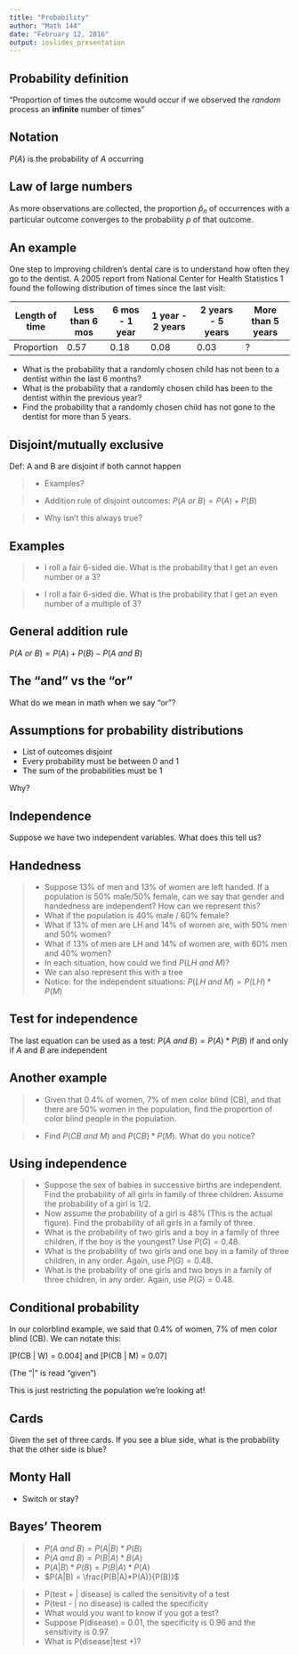 ```yaml
---
title: "Probability"
author: "Math 144"
date: "February 12, 2016"
output: ioslides_presentation
---
```


## Probability definition
"Proportion of times the outcome would occur if we observed the *random* process an **infinite** number of times"

## Notation
$P(A)$ is the probability of $A$ occurring

## Law of large numbers
As more observations are collected, the proportion $\hat{p}_n$ of occurrences with a particular outcome converges to the probability $p$ of that outcome.

## An example
One step to improving children’s dental care is to understand how often they go to the dentist. A 2005
report from National Center for Health Statistics 1 found the following distribution of times since the last visit:

Length of time | Less than 6 mos | 6 mos - 1 year | 1 year - 2 years | 2 years - 5 years | More than 5 years
---------------|-----------------|----------------|------------------|-------------------|-------------------
Proportion     | 0.57            | 0.18           | 0.08             | 0.03              | ?

* What is the probability that a randomly chosen child has not been to a dentist within the last 6 months?
* What is the probability that a randomly chosen child has been to the dentist within the previous year?
* Find the probability that a randomly chosen child has not gone to the dentist for more than 5 years.

## Disjoint/mutually exclusive

Def: A and B are disjoint if both cannot happen

> - Examples?

> - Addition rule of disjoint outcomes: $P(A \ or \ B) = P(A) + P(B)$

> - Why isn't this always true?

## Examples
> - I roll a fair 6-sided die. What is the probability that I get an even number or a 3?

> - I roll a fair 6-sided die. What is the probability that I get an even number of a multiple of 3?

## General addition rule
$P(A \ or \ B) = P(A) + P(B) - P(A \ and \ B)$

## The "and" vs the "or"
What do we mean in math when we say "or"?


## Assumptions for probability distributions
* List of outcomes disjoint
* Every probability must be between 0 and 1
* The sum of the probabilities must be 1

Why?

## Independence
Suppose we have two independent variables. What does this tell us?

## Handedness

> * Suppose 13% of men and 13% of women are left handed. If a population is 50% male/50% female, can we say that gender and handedness are independent? How can we represent this?
> * What if the population is 40% male / 60% female?
> * What if 13% of men are LH and 14% of women are, with 50% men and 50% women?
> * What if 13% of men are LH and 14% of women are, with 60% men and 40% women?
> * In each situation, how could we find $P(LH \ and \ M)$?
> * We can also represent this with a tree
> * Notice: for the independent situations: $P(LH \ and \ M) = P(LH) * P(M)$

## Test for independence
The last equation can be used as a test:
$P(A \ and \ B) = P(A) * P(B)$ if and only if $A$ and $B$ are independent

## Another example
> * Given that 0.4% of women, 7% of men color blind (CB), and that there are 50% women in the population,
find the proportion of color blind people in the population.

> * Find $P(CB \ and \ M)$ and $P(CB) * P(M)$. What do you notice?

## Using independence
> * Suppose the sex of babies in successive births are independent. Find the probability of all girls in family of
three children. Assume the probability of a girl is $1/2$.
> * Now assume the probability of a girl is 48% (This is the actual figure). Find the probability of all girls in a
family of three.
> * What is the probability of two girls and a boy in a family of three children, if the boy is the youngest? Use $P(G) = 0.48$.
> * What is the probability of two girls and one boy in a family of three children, in any order. Again, use $P(G) = 0.48$.
> * What is the probability of one girls and two boys in a family of three children, in any order. Again, use $P(G) = 0.48$.

## Conditional probability
In our colorblind example, we said that 0.4% of women, 7% of men color blind (CB). We can notate this:

\[P(CB | W) = 0.004\]
and
\[P(CB | M) = 0.07\]

(The "|" is read "given")

This is just restricting the population we're looking at!

## Cards
Given the set of three cards. If you see a blue side, what is the probability that the other side is blue?

## Monty Hall

* Switch or stay?

## Bayes' Theorem
> * $P(A \ and \ B) = P(A|B)*P(B)$
> * $P(A \ and \ B) = P(B|A)*B(A)$
> * $P(A|B)*P(B) = P(B|A)*P(A)$
> * $P(A|B) = \frac{P(B|A)*P(A)}{P(B)}$

> * P(test + | disease) is called the sensitivity of a test
> * P(test - | no disease) is called the specificity
> * What would you want to know if you got a test?
> * Suppose P(disease) = 0.01, the specificity is 0.96 and the sensitivity is 0.97.
> * What is P(disease|test +)?